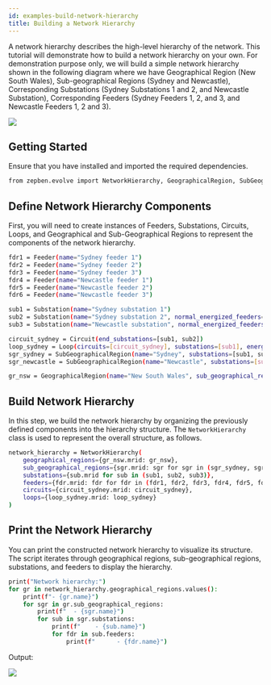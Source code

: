 ```yaml
---
id: examples-build-network-hierarchy
title: Building a Network Hierarchy
---
```



A network hierarchy describes the high-level hierarchy of the network. This tutorial will demonstrate how to build a network hierarchy on your own.
For demonstration purpose only, we will build a simple network hierarchy shown in the following diagram where we have Geographical Region (New South Wales), Sub-geographical Regions (Sydney and Newcastle), Corresponding Substations (Sydney Substations 1 and 2, and Newcastle Substation), Corresponding Feeders (Sydney Feeders 1, 2, and 3, and Newcastle Feeders 1, 2 and 3).

![](./assets/network_hierarchy_example.jpg)

## Getting Started

Ensure that you have installed and imported the required dependencies.

```bash
from zepben.evolve import NetworkHierarchy, GeographicalRegion, SubGeographicalRegion, Feeder, Substation, Loop, Circuit
```

## Define Network Hierarchy Components

First, you will need to create instances of Feeders, Substations, Circuits, Loops, and Geographical and Sub-Geographical Regions to represent the components of the network hierarchy.

```bash
fdr1 = Feeder(name="Sydney feeder 1")
fdr2 = Feeder(name="Sydney feeder 2")
fdr3 = Feeder(name="Sydney feeder 3")
fdr4 = Feeder(name="Newcastle feeder 1")
fdr5 = Feeder(name="Newcastle feeder 2")
fdr6 = Feeder(name="Newcastle feeder 3")

sub1 = Substation(name="Sydney substation 1")
sub2 = Substation(name="Sydney substation 2", normal_energized_feeders=[fdr1, fdr2, fdr3])
sub3 = Substation(name="Newcastle substation", normal_energized_feeders=[fdr4, fdr5, fdr6])

circuit_sydney = Circuit(end_substations=[sub1, sub2])
loop_sydney = Loop(circuits=[circuit_sydney], substations=[sub1], energizing_substations=[sub2])
sgr_sydney = SubGeographicalRegion(name="Sydney", substations=[sub1, sub2])
sgr_newcastle = SubGeographicalRegion(name="Newcastle", substations=[sub3])

gr_nsw = GeographicalRegion(name="New South Wales", sub_geographical_regions=[sgr_sydney, sgr_newcastle])
```

## Build Network Hierarchy

In this step, we build the network hierarchy by organizing the previously defined components into the hierarchy structure.
The `NetworkHierarchy` class is used to represent the overall structure, as follows.

```bash
network_hierarchy = NetworkHierarchy(
    geographical_regions={gr_nsw.mrid: gr_nsw},
    sub_geographical_regions={sgr.mrid: sgr for sgr in (sgr_sydney, sgr_newcastle)},
    substations={sub.mrid for sub in (sub1, sub2, sub3)},
    feeders={fdr.mrid: fdr for fdr in (fdr1, fdr2, fdr3, fdr4, fdr5, fdr6)},
    circuits={circuit_sydney.mrid: circuit_sydney},
    loops={loop_sydney.mrid: loop_sydney}
)
```

## Print the Network Hierarchy

You can print the constructed network hierarchy to visualize its structure.
The script iterates through geographical regions, sub-geographical regions, substations, and feeders to display the hierarchy.

```bash
print("Network hierarchy:")
for gr in network_hierarchy.geographical_regions.values():
    print(f"- {gr.name}")
    for sgr in gr.sub_geographical_regions:
        print(f"  - {sgr.name}")
        for sub in sgr.substations:
            print(f"    - {sub.name}")
            for fdr in sub.feeders:
                print(f"      - {fdr.name}")
```

Output:

![](./assets/network_hierarchy_ex1.png)